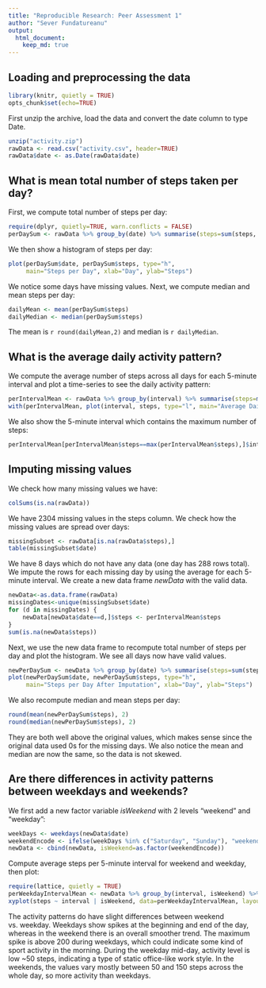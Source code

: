 ---
title: "Reproducible Research: Peer Assessment 1"
author: "Sever Fundatureanu"
output: 
  html_document:
    keep_md: true
---


## Loading and preprocessing the data
```{r setoptions, echo=FALSE}
library(knitr, quietly = TRUE)
opts_chunk$set(echo=TRUE)
```

First unzip the archive, load the data and convert the date column to type Date.
```{r cache=TRUE}
unzip("activity.zip")
rawData <- read.csv("activity.csv", header=TRUE)
rawData$date <- as.Date(rawData$date)
```

## What is mean total number of steps taken per day?

First, we compute total number of steps per day:

```{r}
require(dplyr, quietly=TRUE, warn.conflicts = FALSE)
perDaySum <- rawData %>% group_by(date) %>% summarise(steps=sum(steps, na.rm=TRUE))
```

We then show a histogram of steps per day:
```{r}
plot(perDaySum$date, perDaySum$steps, type="h",
     main="Steps per Day", xlab="Day", ylab="Steps")
```

We notice some days have missing values. Next, we compute median and mean steps per day:
```{r cache=TRUE}
dailyMean <- mean(perDaySum$steps)
dailyMedian <- median(perDaySum$steps)
```
The mean is `r round(dailyMean,2)` and median is `r dailyMedian`.

## What is the average daily activity pattern?

We compute the average number of steps across all days for each 5-minute interval and plot a time-series to see the daily activity pattern:
```{r cache=TRUE}
perIntervalMean <- rawData %>% group_by(interval) %>% summarise(steps=mean(steps, na.rm=TRUE))
with(perIntervalMean, plot(interval, steps, type="l", main="Average Daily Activity Pattern", xlab="Interval", ylab="Steps"))
```

We also show the 5-minute interval which contains the maximum number of steps:
```{r}
perIntervalMean[perIntervalMean$steps==max(perIntervalMean$steps),]$interval
```

## Imputing missing values

We check how many missing values we have:
```{r}
colSums(is.na(rawData))
```
We have 2304 missing values in the steps column.
We check how the missing values are spread over days:
```{r}
missingSubset <- rawData[is.na(rawData$steps),]
table(missingSubset$date)
```
We have 8 days which do not have any data (one day has 288 rows total). We impute the rows for each missing day by using the average for each 5-minute interval. We create a new data frame *newData* with the valid data. 
```{r cache=TRUE}
newData<-as.data.frame(rawData)
missingDates<-unique(missingSubset$date)
for (d in missingDates) {
    newData[newData$date==d,]$steps <- perIntervalMean$steps
}
sum(is.na(newData$steps))
```

Next, we use the new data frame to recompute total number of steps per day and plot the histogram. We see all days now have valid values.
```{r}
newPerDaySum <- newData %>% group_by(date) %>% summarise(steps=sum(steps, na.rm=TRUE))
plot(newPerDaySum$date, newPerDaySum$steps, type="h",
     main="Steps per Day After Imputation", xlab="Day", ylab="Steps")
```

We also recompute median and mean steps per day:
```{r cache=TRUE}
round(mean(newPerDaySum$steps), 2)
round(median(newPerDaySum$steps), 2)
```
They are both well above the original values, which makes sense since the original data used 0s for the missing days. We also notice the mean and median are now the same, so the data is not skewed.

## Are there differences in activity patterns between weekdays and weekends?

We first add a new factor variable *isWeekend* with 2 levels "weekend" and "weekday":
```{r cache=TRUE}
weekDays <- weekdays(newData$date)
weekendEncode <- ifelse(weekDays %in% c("Saturday", "Sunday"), "weekend", "weekday")
newData <- cbind(newData, isWeekend=as.factor(weekendEncode))
```

Compute average steps per 5-minute interval for weekend and weekday, then plot:
```{r}
require(lattice, quietly = TRUE)
perWeekdayIntervalMean <- newData %>% group_by(interval, isWeekend) %>% summarise(steps=mean(steps))
xyplot(steps ~ interval | isWeekend, data=perWeekdayIntervalMean, layout=c(1,2), type="l")
```

The activity patterns do have slight differences between weekend vs. weekday. Weekdays show spikes at the beginning and end of the day, whereas in the weekend there is an overall smoother trend. The maximum spike is above 200 during weekdays, which could indicate some kind of sport activity in the morning. During the weekday mid-day, activity level is low ~50 steps, indicating a type of static office-like work style. In the weekends, the values vary mostly between 50 and 150 steps across the whole day, so more activity than weekdays.  



